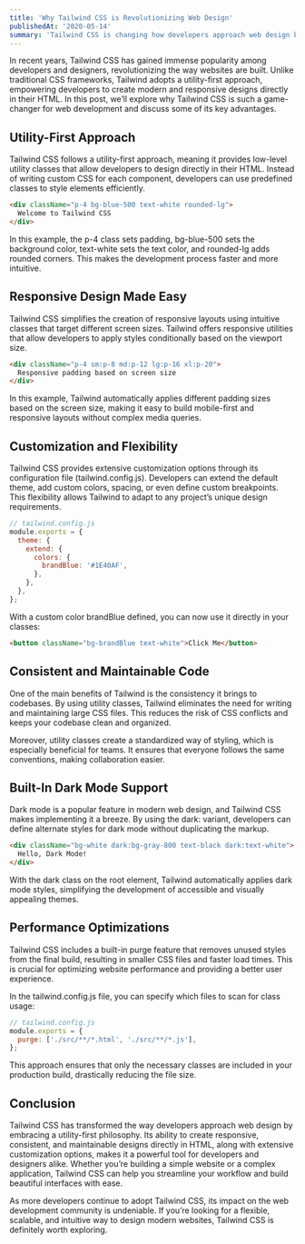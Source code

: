 ```yaml
---
title: 'Why Tailwind CSS is Revolutionizing Web Design'
publishedAt: '2020-05-14'
summary: 'Tailwind CSS is changing how developers approach web design by providing utility-first classes that simplify and speed up the development process.'
---
```


In recent years, Tailwind CSS has gained immense popularity among developers and designers, revolutionizing the way websites are built. Unlike traditional CSS frameworks, Tailwind adopts a utility-first approach, empowering developers to create modern and responsive designs directly in their HTML. In this post, we’ll explore why Tailwind CSS is such a game-changer for web development and discuss some of its key advantages.

## Utility-First Approach

Tailwind CSS follows a utility-first approach, meaning it provides low-level utility classes that allow developers to design directly in their HTML. Instead of writing custom CSS for each component, developers can use predefined classes to style elements efficiently.

```html
<div className="p-4 bg-blue-500 text-white rounded-lg">
  Welcome to Tailwind CSS
</div>
```

In this example, the p-4 class sets padding, bg-blue-500 sets the background color, text-white sets the text color, and rounded-lg adds rounded corners. This makes the development process faster and more intuitive.

## Responsive Design Made Easy

Tailwind CSS simplifies the creation of responsive layouts using intuitive classes that target different screen sizes. Tailwind offers responsive utilities that allow developers to apply styles conditionally based on the viewport size.

```html
<div className="p-4 sm:p-8 md:p-12 lg:p-16 xl:p-20">
  Responsive padding based on screen size
</div>
```

In this example, Tailwind automatically applies different padding sizes based on the screen size, making it easy to build mobile-first and responsive layouts without complex media queries.

## Customization and Flexibility

Tailwind CSS provides extensive customization options through its configuration file (tailwind.config.js). Developers can extend the default theme, add custom colors, spacing, or even define custom breakpoints. This flexibility allows Tailwind to adapt to any project’s unique design requirements.

```js
// tailwind.config.js
module.exports = {
  theme: {
    extend: {
      colors: {
        brandBlue: '#1E40AF',
      },
    },
  },
};
```

With a custom color brandBlue defined, you can now use it directly in your classes:

```html
<button className="bg-brandBlue text-white">Click Me</button>
```

## Consistent and Maintainable Code

One of the main benefits of Tailwind is the consistency it brings to codebases. By using utility classes, Tailwind eliminates the need for writing and maintaining large CSS files. This reduces the risk of CSS conflicts and keeps your codebase clean and organized.

Moreover, utility classes create a standardized way of styling, which is especially beneficial for teams. It ensures that everyone follows the same conventions, making collaboration easier.

## Built-In Dark Mode Support

Dark mode is a popular feature in modern web design, and Tailwind CSS makes implementing it a breeze. By using the dark: variant, developers can define alternate styles for dark mode without duplicating the markup.

```html
<div className="bg-white dark:bg-gray-800 text-black dark:text-white">
  Hello, Dark Mode!
</div>
```

With the dark class on the root element, Tailwind automatically applies dark mode styles, simplifying the development of accessible and visually appealing themes.

## Performance Optimizations

Tailwind CSS includes a built-in purge feature that removes unused styles from the final build, resulting in smaller CSS files and faster load times. This is crucial for optimizing website performance and providing a better user experience.

In the tailwind.config.js file, you can specify which files to scan for class usage:

```js
// tailwind.config.js
module.exports = {
  purge: ['./src/**/*.html', './src/**/*.js'],
};
```

This approach ensures that only the necessary classes are included in your production build, drastically reducing the file size.

## Conclusion

Tailwind CSS has transformed the way developers approach web design by embracing a utility-first philosophy. Its ability to create responsive, consistent, and maintainable designs directly in HTML, along with extensive customization options, makes it a powerful tool for developers and designers alike. Whether you’re building a simple website or a complex application, Tailwind CSS can help you streamline your workflow and build beautiful interfaces with ease.

As more developers continue to adopt Tailwind CSS, its impact on the web development community is undeniable. If you’re looking for a flexible, scalable, and intuitive way to design modern websites, Tailwind CSS is definitely worth exploring.
